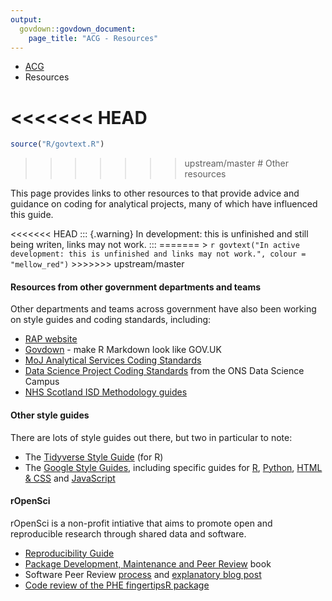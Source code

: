 ```yaml
---
output: 
  govdown::govdown_document:
    page_title: "ACG - Resources"
---
```


::: {.breadcrumbs}
* [ACG](index.html)
* Resources
:::

<<<<<<< HEAD
=======
``` r
source("R/govtext.R")
```

>>>>>>> upstream/master
# Other resources

::: {.lead-para}
This page provides links to other resources to that provide advice and guidance on coding for analytical projects, many of which have influenced this guide.
:::

<<<<<<< HEAD
::: {.warning}
In development: this is unfinished and still being writen, links may not work.
:::
=======
> `r govtext("In active development: this is unfinished and links may not work.", colour = "mellow_red")`
>>>>>>> upstream/master


#### Resources from other government departments and teams
Other departments and teams across government have also been working on style guides and coding standards, including:

* [RAP website](https://ukgovdatascience.github.io/rap-website/)
* [Govdown](https://ukgovdatascience.github.io/govdown/) - make R Markdown look like GOV.UK
* [MoJ Analytical Services Coding Standards](https://github.com/moj-analytical-services/our-coding-standards)
* [Data Science Project Coding Standards](https://datasciencecampus.github.io/coding-standards/) from the ONS Data Science Campus
* [NHS Scotland ISD Methodology guides](https://www.isdscotland.org/About-ISD/Methodologies/)


#### Other style guides
There are lots of style guides out there, but two in particular to note:

* The [Tidyverse Style Guide](https://style.tidyverse.org/) (for R)
* The [Google Style Guides](https://google.github.io/styleguide/), including specific guides for [R](https://google.github.io/styleguide/Rguide.xml), [Python](https://google.github.io/styleguide/pyguide.html), [HTML & CSS](https://google.github.io/styleguide/htmlcssguide.html) and [JavaScript](https://google.github.io/styleguide/jsguide.html)

#### rOpenSci
rOpenSci is a non-profit intiative that aims to promote open and reproducible research through shared data and software.

* [Reproducibility Guide](http://ropensci.github.io/reproducibility-guide/)
* [Package Development, Maintenance and Peer Review](http://ropensci.github.io/dev-guide/) book
* Software Peer Review [process](https://ropensci.org/software-review/) and [explanatory blog post](https://numfocus.org/blog/how-ropensci-uses-code-review-to-promote-reproducible-science)
* [Code review of the PHE fingertipsR package](https://github.com/ropensci/software-review/issues/168)

